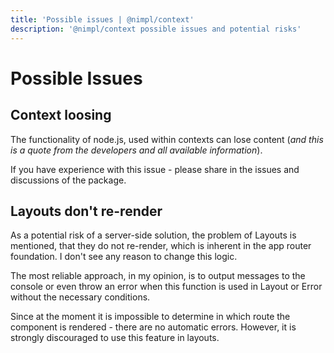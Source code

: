 ```yaml
---
title: 'Possible issues | @nimpl/context'
description: '@nimpl/context possible issues and potential risks'
---
```


# Possible Issues

## Context loosing

The functionality of node.js, used within contexts can lose content (*and this is a quote from the developers and all available information*).

If you have experience with this issue - please share in the issues and discussions of the package.

## Layouts don't re-render

As a potential risk of a server-side solution, the problem of Layouts is mentioned, that they do not re-render, which is inherent in the app router foundation. I don't see any reason to change this logic.

The most reliable approach, in my opinion, is to output messages to the console or even throw an error when this function is used in Layout or Error without the necessary conditions.

Since at the moment it is impossible to determine in which route the component is rendered - there are no automatic errors. However, it is strongly discouraged to use this feature in layouts.
